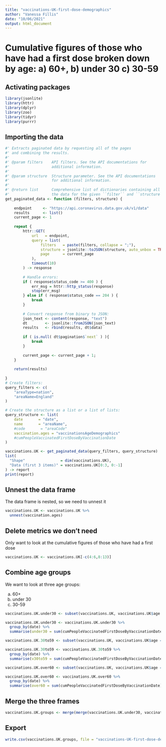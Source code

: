 ```yaml
---
title: "vaccinations-UK-first-dose-demographics"
author: "Vanessa Fillis"
date: "10/06/2021"
output: html_document
---
```


# Cumulative figures of those who have had a first dose broken down by age: a) 60+, b) under 30 c) 30-59

## Activating packages

```r
library(jsonlite)
library(httr)
library(dplyr)
library(zoo)
library(tidyr)
library(purrr)
```

## Importing the data 

```r
#' Extracts paginated data by requesting all of the pages
#' and combining the results.
#'
#' @param filters    API filters. See the API documentations for 
#'                   additional information.
#'                   
#' @param structure  Structure parameter. See the API documentations 
#'                   for additional information.
#'                   
#' @return list      Comprehensive list of dictionaries containing all 
#'                   the data for the given ``filter`` and ``structure`.`
get_paginated_data <- function (filters, structure) {
  
    endpoint     <- "https://api.coronavirus.data.gov.uk/v1/data"
    results      <- list()
    current_page <- 1
    
    repeat {
        httr::GET(
            url   = endpoint,
            query = list(
                filters   = paste(filters, collapse = ";"),
                structure = jsonlite::toJSON(structure, auto_unbox = TRUE),
                page      = current_page
            ),
            timeout(10)
        ) -> response
        
        # Handle errors:
        if ( response$status_code >= 400 ) {
            err_msg = httr::http_status(response)
            stop(err_msg)
        } else if ( response$status_code == 204 ) {
            break
        }
        
        # Convert response from binary to JSON:
        json_text <- content(response, "text")
        dt        <- jsonlite::fromJSON(json_text)
        results   <- rbind(results, dt$data)
        
        if ( is.null( dt$pagination$`next` ) ){
            break
        }
    
        current_page <- current_page + 1;
    }
    
    return(results)
    
}
# Create filters:
query_filters <- c(
    "areaType=nation",
    "areaName=England"
)

# Create the structure as a list or a list of lists:
query_structure <- list(
    date       = "date", 
    name       = "areaName",
    #code       = "areaCode"
    vaccination.ages = "vaccinationsAgeDemographics"
    #cumPeopleVaccinatedFirstDoseByVaccinationDate
)

vaccinations.UK <- get_paginated_data(query_filters, query_structure)
list(
  "Shape"                = dim(vaccinations.UK),
  "Data (first 3 items)" = vaccinations.UK[0:3, 0:-1]
) -> report
print(report)

```

## Unnest the data frame

The data frame is nested, so we need to unnest it 

```r
vaccinations.UK <- vaccinations.UK %>%
  unnest(vaccination.ages)
```

## Delete metrics we don't need 

Only want to look at the cumulative figures of those who have had a first dose

```r
vaccinations.UK <- vaccinations.UK[-c(4:6,8:13)]
```


## Combine age groups 

We want to look at three age groups:

a) 60+
b) under 30 
c) 30-59

```r
vaccinations.UK.under30 <- subset(vaccinations.UK, vaccinations.UK$age == "18_24" | vaccinations.UK$age == "25_29")

vaccinations.UK.under30 <- vaccinations.UK.under30 %>%
  group_by(date) %>%
  summarise(under30 = sum(cumPeopleVaccinatedFirstDoseByVaccinationDate))

vaccinations.UK.30to59 <- subset(vaccinations.UK, vaccinations.UK$age == "30_34" | vaccinations.UK$age == "35_39" | vaccinations.UK$age == "40_44" | vaccinations.UK$age == "45_49" | vaccinations.UK$age == "50_54" | vaccinations.UK$age == "55_59")

vaccinations.UK.30to59 <- vaccinations.UK.30to59 %>%
  group_by(date) %>%
  summarise(v30to59 = sum(cumPeopleVaccinatedFirstDoseByVaccinationDate))

vaccinations.UK.over60 <- subset(vaccinations.UK, vaccinations.UK$age == "60_64" | vaccinations.UK$age == "65_69" | vaccinations.UK$age == "70_74" | vaccinations.UK$age == "75_79" | vaccinations.UK$age == "80_84" | vaccinations.UK$age == "85_89" | vaccinations.UK$age == "90+")

vaccinations.UK.over60 <- vaccinations.UK.over60 %>%
  group_by(date) %>%
  summarise(over60 = sum(cumPeopleVaccinatedFirstDoseByVaccinationDate))

```

## Merge the three frames

```r
vaccinations.UK.groups <- merge(merge(vaccinations.UK.under30, vaccinations.UK.30to59, by = "date"), vaccinations.UK.over60, by = "date")
```

## Export 

```r
write.csv(vaccinations.UK.groups, file = "vaccinations-UK-first-dose-demographics.csv")
```


